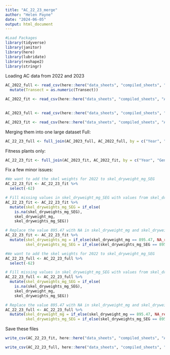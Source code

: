 ```yaml
---
title: "AC_22_23_merge"
author: "Helen Payne"
date: "2024-06-05"
output: html_document
---
```


```r
#Load Packages
library(tidyverse)
library(janitor)
library(here)
library(lubridate)
library(reshape2)
library(stringr)

```

Loading AC data from 2022 and 2023
```r
AC_2022_full <- read_csv(here::here("data_sheets", "compiled_sheets", "AC_mastersheet_full_2022.csv")) %>%
  mutate(Transect = as.numeric(Transect))

AC_2022_fit <- read_csv(here::here("data_sheets", "compiled_sheets", "AC_mastersheet_Fitness-mains_2022.csv"))
  

AC_2023_full <- read_csv(here::here("data_sheets", "compiled_sheets", "AC_mastersheet_full_2023.csv"))

AC_2023_fit <- read_csv(here::here("data_sheets", "compiled_sheets", "AC_mastersheet_Fitness-mains_2023.csv"))

```
Merging them into one large dataset
Full:
```r
AC_22_23_full <- full_join(AC_2023_full, AC_2022_full, by = c("Year", "Gen", "Transect", "Sequence", "Donor", "Recipient", "Plant_ID", "F_plant", "Sow_Date", "Plant_Date", "FFD", "days_sow2flower", "days_plant2flower", "LFD", "fl_duration", "skel_dryweight_mg", "closed_fruits", "open_fruits", "filled_seeds", "total_fruits", "mean_seeds_per_fruit", "est_fecundity", "msm_all", "corolla_diam_mm", "corolla_diam_mm_SEG", "leaf_area_mm2", "leaf_dryweight_mg", "leaf_area_mm2_SEG", "leaf_dryweight_mg_SEG", "SLA_SEG", "SLA", "LMA_SEG", "LMA", "d13C", "surv_to_flower", "surv_to_fruitprod", "prod_closed_fruits", "prod_filled_seeds", "sample_weight_mg", "d13C_SEG"))
```

Fitness plants only:
```r
AC_22_23_fit <- full_join(AC_2023_fit, AC_2022_fit, by = c("Year", "Gen", "Transect", "Sequence", "Donor", "Recipient", "Plant_ID", "F_plant", "Sow_Date", "Plant_Date", "FFD", "days_sow2flower", "days_plant2flower", "LFD", "fl_duration", "skel_dryweight_mg", "closed_fruits", "open_fruits", "filled_seeds", "total_fruits", "mean_seeds_per_fruit", "est_fecundity", "msm_all", "corolla_diam_mm", "corolla_diam_mm_SEG", "leaf_area_mm2", "leaf_dryweight_mg", "leaf_area_mm2_SEG", "leaf_dryweight_mg_SEG", "SLA_SEG", "SLA", "LMA_SEG", "LMA", "d13C", "surv_to_flower", "surv_to_fruitprod", "prod_closed_fruits", "prod_filled_seeds", "sample_weight_mg", "d13C_SEG"))
```

Fix a few minor issues:
```r
#We want to add the skel weights for 2022 to skel_dryweight_mg_SEG
AC_22_23_fit <- AC_22_23_fit %>%
  select(-62)

# Fill missing values in skel_dryweight_mg_SEG with values from skel_dryweight_mg for the year 2022
AC_22_23_fit <- AC_22_23_fit %>%
  mutate(skel_dryweights_mg_SEG = if_else(
    is.na(skel_dryweights_mg_SEG), 
    skel_dryweight_mg, 
    skel_dryweights_mg_SEG))

# Replace the value 895.47 with NA in skel_dryweight_mg and skel_dryweight_mg_SEG
AC_22_23_fit <- AC_22_23_fit %>%
  mutate(skel_dryweights_mg = if_else(skel_dryweight_mg == 895.47, NA_real_, skel_dryweight_mg),
         skel_dryweights_mg_SEG = if_else(skel_dryweights_mg_SEG == 895.47, NA_real_, skel_dryweights_mg_SEG))

```

```r
#We want to add the skel weights for 2022 to skel_dryweight_mg_SEG
AC_22_23_full <- AC_22_23_full %>%
  select(-62)

# Fill missing values in skel_dryweight_mg_SEG with values from skel_dryweight_mg for the year 2022
AC_22_23_full <- AC_22_23_full %>%
  mutate(skel_dryweights_mg_SEG = if_else(
    is.na(skel_dryweights_mg_SEG), 
    skel_dryweight_mg, 
    skel_dryweights_mg_SEG))

# Replace the value 895.47 with NA in skel_dryweight_mg and skel_dryweight_mg_SEG
AC_22_23_full <- AC_22_23_full %>%
  mutate(skel_dryweight_mg = if_else(skel_dryweight_mg == 895.47, NA_real_, skel_dryweight_mg),
         skel_dryweights_mg_SEG = if_else(skel_dryweights_mg_SEG == 895.47, NA_real_, skel_dryweights_mg_SEG))
```


Save these files
```r
write_csv(AC_22_23_fit, here::here("data_sheets", "compiled_sheets", "AC_22_23_fit.csv"))

write_csv(AC_22_23_full, here::here("data_sheets", "compiled_sheets", "AC_22_23_full.csv"))
```

